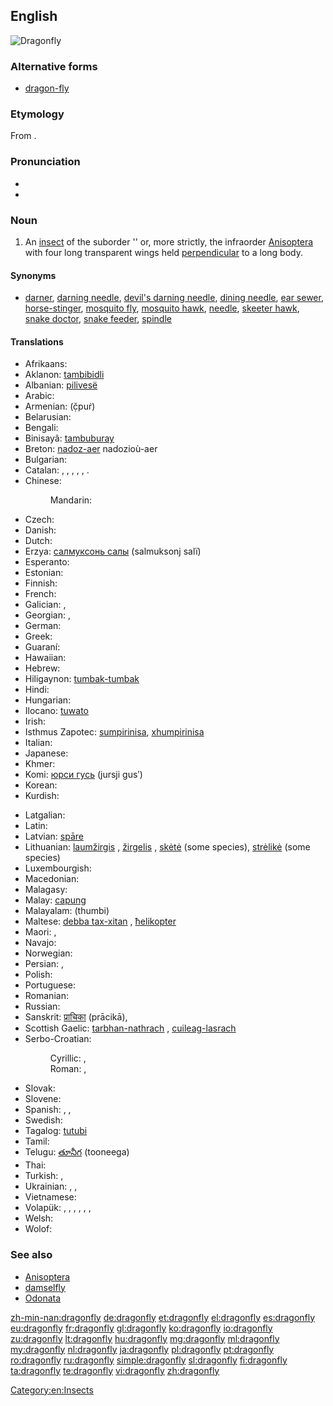 ==English==
[[Image:Libellula depressa.jpg|thumb|Dragonfly]]
{{wikipedia}}

===Alternative forms===
* [[dragon-fly]]
===Etymology===
From {{compound|dragon|fly|lang=en}}.

===Pronunciation===
* {{IPA|/ˈdræɡənˌflaɪ/}}
* {{audio|en-us-dragonfly.ogg|Audio (US)}}

===Noun===
{{en-noun|head=[[dragon]][[fly]]|dragonflies}}

# An [[insect]] of the suborder ''{{taxlink|Epiprocta|suborder}} or, more strictly, the infraorder [[Anisoptera]] with four long transparent wings held [[perpendicular]] to a long body.

====Synonyms====
* [[darner]], [[darning needle]], [[devil's darning needle]], [[dining needle]], [[ear sewer]], [[horse-stinger]], [[mosquito fly]], [[mosquito hawk]], [[needle]], [[skeeter hawk]], [[snake doctor]], [[snake feeder]], [[spindle]]

====Translations====
{{trans-top|an insect of the suborder Anisoptera}}
* Afrikaans: {{t-|af|naaldekoker}}
* Aklanon: [[tambibidli]]
* Albanian: [[pilivesë]]
* Arabic: {{t-|ar|منسوب الماء|m|tr=mansūb al-māʾ|sc=Arab}}
* Armenian: {{t-|hy|ճպուռ}} (č̣puṙ)
* Belarusian: {{t-|be|страказа|f|tr=strakazá|sc=Cyrl}}
* Bengali: {{t-|bn|ফড়িং|tr=phôŗing|sc=Beng}}
* Binisayâ: [[tambuburay]]
* Breton: [[nadoz-aer]] {{f}} nadozioù-aer {{p}}
* Bulgarian: {{t-|bg|водно конче|n|tr=vódno kónče|sc=Cyrl}}
* Catalan: {{t+|ca|libèl·lula|f}}, {{t-|ca|cavall de serp|m}}, {{t-|ca|espiadimonis|m}}, {{t-|ca|tallanassos|m}}, {{t-|ca|teixidor|m}}, {{t-|ca|barratgina|f}}.
* Chinese:
*: Mandarin: {{t|cmn|蜻蜓|tr=qīngtíng|sc=Hani}}
* Czech: {{t-|cs|vážka|f}}
* Danish: {{t-|da|guldsmed|c}}
* Dutch: {{t+|nl|libel|f}}
* Erzya: [[салмуксонь салы]] (salmuksonj salï)
* Esperanto: {{t+|eo|libelo}}
* Estonian: {{t+|et|kiil}}
* Finnish: {{t-|fi|sudenkorento}}
* French: {{t+|fr|libellule|f}}
* Galician: {{t+|gl|cabalo do demo|m}}, {{t-|gl|libélula|f}}
* Georgian: {{t-|ka|ჭრიჭინა|tr=čričina|sc=Geor}}, {{t-|ka|ნემსიყლაპია|tr=nemsiqlapia|sc=Geor}}
* German: {{t+|de|Libelle|f}}
* Greek: {{t-|el|λιβελλούλη|f|tr=livelúli}}
* Guaraní: {{t-|gn|ñahatĩ}}
* Hawaiian: {{tø|haw|pīnao}}
* Hebrew: {{t-|he|שפירית|f|tr=shapirit}}
* Hiligaynon: [[tumbak-tumbak]]
* Hindi: {{t-|hi|व्याध पतंग|tr=vyādh pataṅg|sc=Deva}}
* Hungarian: {{t+|hu|szitakötő}}
* Ilocano: [[tuwato]]
* Irish: {{t-|ga|snáthaid mhór|f}}
* Isthmus Zapotec: [[sumpirinisa]], [[xhumpirinisa]]
* Italian: {{t+|it|libellula|f}}
* Japanese: {{t+|ja|蜻蛉|tr=[[とんぼ]], tonbo|sc=Jpan}}
* Khmer: {{t+|km|កន្ទុំរុយ|tr=kontom ruy|sc=Khmr}}
* Komi: [[юрси гусь]] (jursji gusʹ)
* Korean: {{t+|ko|잠자리|tr=jamjari|sc=Kore}}
* Kurdish: {{t+|ku|zencere|sc=ku-Arab}}
{{trans-mid}}
* Latgalian: {{tø|ltg|spuorņs|m}}
* Latin: {{t+|la|libellula|f}}
* Latvian: [[spāre]] {{f}}
* Lithuanian: [[laumžirgis]] {{m}}, [[žirgelis]] {{m}}, [[skėtė]] {{f}} (some species), [[strėlikė]] {{f}} (some species)
* Luxembourgish: {{t-|lb|Libell|f}}
* Macedonian: {{t-|mk|водно конче|n|tr=vódno kónče|sc=Cyrl}}
* Malagasy: {{t+|mg|angidina}}
* Malay: [[capung]]
* Malayalam: (thumbi)
* Maltese: [[debba tax-xitan]] {{f}}, [[ħelikopter]]
* Maori: {{t|mi|kapowai}}, {{t|mi|kapowai}}
* Navajo: {{tø|nv|tániilʼáí}}
* Norwegian: {{t+|no|øyenstikker|m}}
* Persian: {{t-|fa|تصنيف هجائی|tr=tasnif-e hejâ'i}}, {{t+|fa|سنجاقک|tr=sanjâqak}}
* Polish: {{t+|pl|ważka|f}}
* Portuguese: {{t+|pt|libélula|f}}
* Romanian: {{t+|ro|libelulă|f}}
* Russian: {{t+|ru|стрекоза|f|tr=strekozá}}
* Sanskrit: [[प्राचिका]] (prācikā), {{t-|sa|प्राचिका|tr=prācikā|sc=Deva}}
* Scottish Gaelic: [[tarbhan-nathrach]] {{m}}, [[cuileag-lasrach]] {{f}}
* Serbo-Croatian:
*: Cyrillic: {{t-|sh|вилин коњиц|m|sc=Cyrl}}, {{t-|sh|вилински коњиц|m|sc=Cyrl}}
*: Roman: {{t-|sh|vilin konjic|m}}, {{t-|sh|vilinski konjic|m}}
* Slovak: {{t-|sk|vážka|f}}
* Slovene: {{t+|sl|kačji pastir|m}}
* Spanish: {{t+|es|libélula|f}}, {{t-|es|aguacil|m}} {{qualifier|Argentina|Uruguay}}, {{t-|es|pipilacha|f}} {{qualifier|Nicaragua}}
* Swedish: {{t+|sv|trollslända}}
* Tagalog: [[tutubi]]
* Tamil: {{t+|ta|தும்பி|tr=Thumbi}}
* Telugu: [[తూనీగ]] (tooneega)
* Thai: {{t-|th|แมลงปอ|tr=má-laeng-bpor|sc=Thai}}
* Turkish: {{t+|tr|kızböceği}}, {{t+|tr|yusufçuk}}
* Ukrainian: {{t-|uk|стрекоза|f|tr=strekozá|sc=Cyrl}}, {{t+|uk|важка|f|tr=vážka|sc=Cyrl}}, {{t+|uk|бабка|f|tr=bábka|sc=Cyrl}}
* Vietnamese: {{t-|vi|con chuồn chuồn}}
* Volapük: {{qualifier|♂♀}} {{t-|vo|libelul}}, {{qualifier|collective ♂♀}} {{t-|vo|libelulem}}, {{qualifier|♂}} {{t-|vo|hilibelul}}, {{qualifier|♀}} {{t-|vo|jilibelul}}, {{qualifier|♂♀ offspring}} {{t-|vo|libelulül}}, {{qualifier|♂ offspring}} {{t-|vo|hilibelulül}}, {{qualifier|♀ offspring}} {{t-|vo|jilibelulül}}
* Welsh: {{t-|cy|gwas y neidr|m}}
* Wolof: {{t-|wo|xund-xund}}
{{trans-bottom}}

===See also===
* [[Anisoptera]]
* [[damselfly]]
* [[Odonata]]

[[Category:en:Insects]]

[[zh-min-nan:dragonfly]]
[[de:dragonfly]]
[[et:dragonfly]]
[[el:dragonfly]]
[[es:dragonfly]]
[[eu:dragonfly]]
[[fr:dragonfly]]
[[gl:dragonfly]]
[[ko:dragonfly]]
[[io:dragonfly]]
[[zu:dragonfly]]
[[lt:dragonfly]]
[[hu:dragonfly]]
[[mg:dragonfly]]
[[ml:dragonfly]]
[[my:dragonfly]]
[[nl:dragonfly]]
[[ja:dragonfly]]
[[pl:dragonfly]]
[[pt:dragonfly]]
[[ro:dragonfly]]
[[ru:dragonfly]]
[[simple:dragonfly]]
[[sl:dragonfly]]
[[fi:dragonfly]]
[[ta:dragonfly]]
[[te:dragonfly]]
[[vi:dragonfly]]
[[zh:dragonfly]]